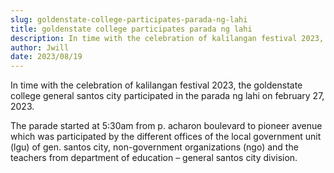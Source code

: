 ```yaml
---
slug: goldenstate-college-participates-parada-ng-lahi
title: goldenstate college participates parada ng lahi
description: In time with the celebration of kalilangan festival 2023, the goldenstate college general santos city...
author: Jwill
date: 2023/08/19
---
```


In time with the celebration of kalilangan festival 2023, the goldenstate college general santos city participated in the parada ng lahi on february 27, 2023.

The parade started at 5:30am from p. acharon boulevard to pioneer avenue which was participated by the different offices of the local government unit (lgu) of gen. santos city, non-government organizations (ngo) and the teachers from department of education – general santos city division.